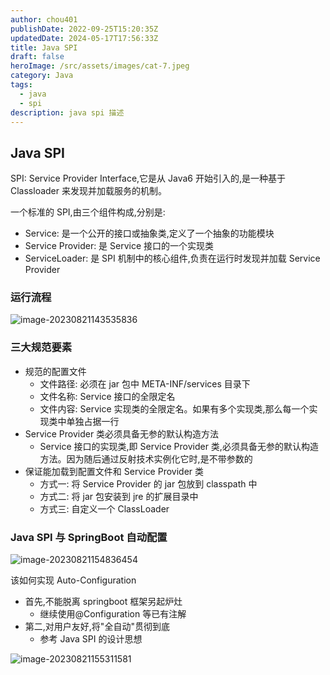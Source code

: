 ```yaml
---
author: chou401
publishDate: 2022-09-25T15:20:35Z
updatedDate: 2024-05-17T17:56:33Z
title: Java SPI
draft: false
heroImage: /src/assets/images/cat-7.jpeg
category: Java
tags:
  - java
  - spi
description: java spi 描述
---
```


## Java SPI

SPI: Service Provider Interface,它是从 Java6 开始引入的,是一种基于 Classloader 来发现并加载服务的机制。

一个标准的 SPI,由三个组件构成,分别是:

- Service: 是一个公开的接口或抽象类,定义了一个抽象的功能模块
- Service Provider: 是 Service 接口的一个实现类
- ServiceLoader: 是 SPI 机制中的核心组件,负责在运行时发现并加载 Service Provider

### 运行流程

![image-20230821143535836](https://cdn.jsdelivr.net/gh/chou401/pic-md@main/img/image-20230821143535836.png)

### 三大规范要素

- 规范的配置文件
  - 文件路径: 必须在 jar 包中 META-INF/services 目录下
  - 文件名称: Service 接口的全限定名
  - 文件内容: Service 实现类的全限定名。如果有多个实现类,那么每一个实现类中单独占据一行
- Service Provider 类必须具备无参的默认构造方法
  - Service 接口的实现类,即 Service Provider 类,必须具备无参的默认构造方法。因为随后通过反射技术实例化它时,是不带参数的
- 保证能加载到配置文件和 Service Provider 类
  - 方式一: 将 Service Provider 的 jar 包放到 classpath 中
  - 方式二: 将 jar 包安装到 jre 的扩展目录中
  - 方式三: 自定义一个 ClassLoader

### Java SPI 与 SpringBoot 自动配置

![image-20230821154836454](https://cdn.jsdelivr.net/gh/chou401/pic-md@main/img/image-20230821154836454.png)

该如何实现 Auto-Configuration

- 首先,不能脱离 springboot 框架另起炉灶
  - 继续使用@Configuration 等已有注解
- 第二,对用户友好,将"全自动"贯彻到底
  - 参考 Java SPI 的设计思想

![image-20230821155311581](https://cdn.jsdelivr.net/gh/chou401/pic-md@main/img/image-20230821155311581.png)
